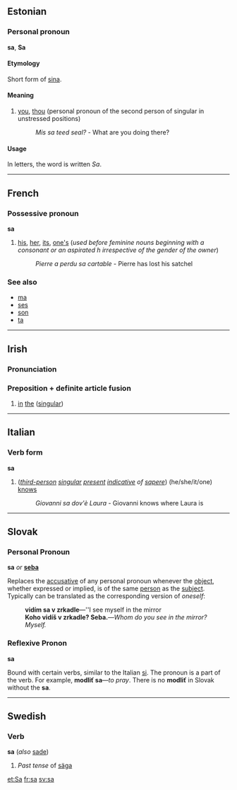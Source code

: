 ==Estonian==

===Personal pronoun===
'''sa''', '''Sa'''

====Etymology====
Short form of [[sina]].

====Meaning====
#[[you]], [[thou]] (personal pronoun of the second person of singular in unstressed positions)
#:''Mis sa teed seal?'' - What are you doing there? 

====Usage====
In letters, the word is written ''Sa''.   
----
==French==
===Possessive pronoun===
'''sa'''

#[[his]], [[her]], [[its]], [[one's]] (''used before feminine nouns beginning with a consonant or an aspirated h irrespective of the gender of the owner'')
#:''Pierre a perdu sa cartable'' - Pierre has lost his satchel

===See also===
*[[ma#French|ma]]
*[[ses#French|ses]]
*[[son#French|son]]
*[[ta#French|ta]]

----
==Irish==
===Pronunciation===
{{IPA|[sə]}}
===Preposition + definite article fusion===
#[[in]] [[the]] ([[singular]])

----

==Italian==
===Verb form===
'''sa'''

#(''[[third-person]] [[singular]] [[present]] [[indicative]] of [[sapere]]'') (he/she/it/one) [[know]]s
#:''Giovanni sa dov'è Laura'' - Giovanni knows where Laura is

----

==Slovak==
=== Personal Pronoun ===
'''sa''' ''or'' '''[[seba#Slovak|seba]]'''

Replaces the [[accusative]] of any personal pronoun whenever the [[object]], whether expressed or implied, is of the same [[person]] as the [[subject]]. Typically can be translated as the corresponding version of ''oneself'':
:'''vidím sa v zrkadle'''&mdash;''I see myself in the mirror
:'''Koho vidíš v zrkadle? Seba.'''&mdash;''Whom do you see in the mirror? Myself.''

=== Reflexive Pronon ===
'''sa'''

Bound with certain verbs, similar to the Italian [[si#Italian|si]]. The pronoun is a part of the verb. For example, '''modliť sa'''&mdash;''to pray''. There is no '''modliť''' in Slovak without the '''sa'''.

----
==Swedish==
===Verb===
'''sa''' (''also'' [[sade]])

#''Past tense'' of [[säga]]

[[et:Sa]]
[[fr:sa]]
[[sv:sa]]